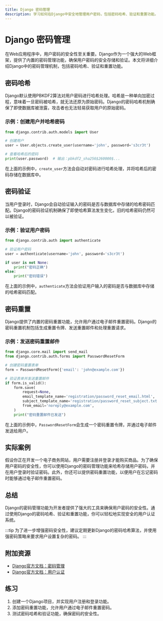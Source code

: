 ```yaml
---
title: Django 密码管理
description: 学习如何在Django中安全地管理用户密码，包括密码哈希、验证和重置功能。
---
```


# Django 密码管理

在Web应用程序中，用户密码的安全性至关重要。Django作为一个强大的Web框架，提供了内置的密码管理功能，确保用户密码的安全存储和验证。本文将详细介绍Django中的密码管理机制，包括密码哈希、验证和重置功能。

## 密码哈希

Django默认使用PBKDF2算法对用户密码进行哈希处理。哈希是一种单向加密过程，意味着一旦密码被哈希，就无法还原为原始密码。Django的密码哈希机制确保了即使数据库被泄露，攻击者也无法轻易获取用户的原始密码。

### 示例：创建用户并哈希密码

```python
from django.contrib.auth.models import User

# 创建用户
user = User.objects.create_user(username='john', password='s3cr3t')

# 查看哈希后的密码
print(user.password)  # 输出：pbkdf2_sha256$260000$...
```

在上面的示例中，`create_user`方法会自动对密码进行哈希处理，并将哈希后的密码存储在数据库中。

## 密码验证

当用户登录时，Django会自动验证输入的密码是否与数据库中存储的哈希密码匹配。Django的密码验证机制确保了即使哈希算法发生变化，旧的哈希密码仍然可以被验证。

### 示例：验证用户密码

```python
from django.contrib.auth import authenticate

# 验证用户密码
user = authenticate(username='john', password='s3cr3t')

if user is not None:
    print("密码正确")
else:
    print("密码错误")
```

在上面的示例中，`authenticate`方法会验证用户输入的密码是否与数据库中存储的哈希密码匹配。

## 密码重置

Django提供了内置的密码重置功能，允许用户通过电子邮件重置密码。Django的密码重置机制包括生成重置令牌、发送重置邮件和处理重置请求。

### 示例：发送密码重置邮件

```python
from django.core.mail import send_mail
from django.contrib.auth.forms import PasswordResetForm

# 创建密码重置表单
form = PasswordResetForm({'email': 'john@example.com'})

# 验证表单并发送重置邮件
if form.is_valid():
    form.save(
        request=None,
        email_template_name='registration/password_reset_email.html',
        subject_template_name='registration/password_reset_subject.txt',
        from_email='noreply@example.com',
    )
    print("密码重置邮件已发送")
```

在上面的示例中，`PasswordResetForm`会生成一个密码重置令牌，并通过电子邮件发送给用户。

## 实际案例

假设你正在开发一个电子商务网站，用户需要注册并登录才能购买商品。为了确保用户密码的安全性，你可以使用Django的密码管理功能来哈希存储用户密码，并在用户登录时验证密码。此外，你还可以提供密码重置功能，以便用户在忘记密码时能够通过电子邮件重置密码。

## 总结

Django的密码管理功能为开发者提供了强大的工具来确保用户密码的安全性。通过使用Django的密码哈希、验证和重置功能，你可以轻松地实现安全的用户认证系统。

:::tip
为了进一步增强密码安全性，建议定期更新Django的密码哈希算法，并使用强密码策略来要求用户设置复杂的密码。
:::

## 附加资源

- [Django官方文档：密码管理](https://docs.djangoproject.com/en/stable/topics/auth/passwords/)
- [Django官方文档：用户认证](https://docs.djangoproject.com/en/stable/topics/auth/)

## 练习

1. 创建一个Django项目，并实现用户注册和登录功能。
2. 添加密码重置功能，允许用户通过电子邮件重置密码。
3. 测试密码哈希和验证功能，确保密码的安全性。